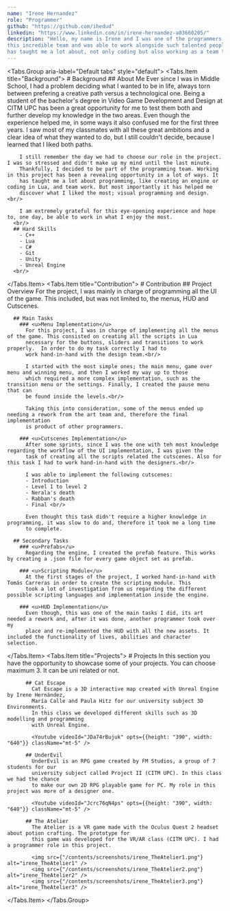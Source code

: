 ```yaml
---
name: "Irene Hernandez"
role: "Programmer"
github: "https://github.com/ihedud"
linkedin: "https://www.linkedin.com/in/irene-hernandez-a03660205/"
description: "Hello, my name is Irene and I was one of the programmers for this project. I'm grateful I was part of 
this incredible team and was able to work alongside such talented people. I can say with confidence that this experience 
has taught me a lot about, not only coding but also working as a team to develop a video game."
---
```


<Tabs.Group aria-label="Default tabs" style="default">
  <Tabs.Item title="Background">
    # Background
      ## About Me
        Ever since I was in Middle School, I had a problem deciding what I wanted to be in life, always torn between prefering 
        a creative path versus a technological one. Being a student of the bachelor's degree in Video Game Development and Design 
        at CITM UPC has been a great opportunity for me to test them both and further develop my knowledge in the two areas. Even though 
        the experience helped me, in some ways it also confused me for the first three years. I saw most of my classmates with all these 
        great ambitions and a clear idea of what they wanted to do, but I still couldn't decide, because I learned that I liked both paths.<br/>

        I still remember the day we had to choose our role in the project. I was so stressed and didn't make up my mind until the last minute.
        Thankfully, I decided to be part of the programming team. Working in this project has been a revealing opportunity in a lot of ways. It 
        has taught me a lot about programming, like creating an engine or coding in Lua, and team work. But most importantly it has helped me
        discover what I liked the most; visual programming and design.<br/>

        I am extremely grateful for this eye-opening experience and hope to, one day, be able to work in what I enjoy the most.    
      <br/>
      ## Hard Skills
        - C++
        - Lua
        - C#
        - Git
        - Unity
        - Unreal Engine
      <br/>
  </Tabs.Item>
  <Tabs.Item title="Contribution">
    # Contribution
      ## Project Overview
        For the project, I was mainly in charge of programming all the UI of the game. This included, but 
        was not limited to, the menus, HUD and Cutscenes.

      ## Main Tasks
        ### <u>Menu Implementation</u>
          For this project, I was in charge of implementing all the menus of the game. This consisted on creating all the scripts in Lua 
          necessary for the buttons, sliders and transitions to work properly.  In order to do my task correctly I had to 
          work hand-in-hand with the design team.<br/>

          I started with the most simple ones; the main menu, game over menu and winning menu, and then I worked my way up to those 
          which required a more complex implementation, such as the transition menu or the settings. Finally, I created the pause menu that can
          be found inside the levels.<br/>

          Taking this into consideration, some of the menus ended up needing a rework from the art team and, therefore the final implementation 
          is product of other programmers. 

        ### <u>Cutscenes Implementation</u>
          After some sprints, since I was the one with teh most knowledge regarding the workflow of the UI implementation, I was given the 
          task of creating all the scripts related the cutscenes. Also for this task I had to work hand-in-hand with the designers.<br/>

          I was able to implement the following cutscenes:
          - Introduction
          - Level 1 to level 2
          - Nerala's death
          - Rabban's death
          - Final <br/>

          Even thought this task didn't require a higher knowledge in programming, it was slow to do and, therefore it took me a long time 
          to complete.

      ## Secondary Tasks
        ### <u>Prefabs</u>
          Regarding the engine, I created the prefab feature. This works by creating a .json file for every game object set as prefab.

        ### <u>Scripting Module</u>
          At the first stages of the project, I worked hand-in-hand with Tomás Carreras in order to create the scripting module. This 
          took a lot of investigation from us regarding the different possible scripting languages and implementation inside the engine.

        ### <u>HUD Implementation</u>
          Even though, this was one of the main tasks I did, its art needed a rework and, after it was done, another programmer took over my 
          place and re-implemented the HUD with all the new assets. It included the functionality of lives, abilities and character selection.

  </Tabs.Item>
  <Tabs.Item title="Projects">
     # Projects
        In this section you have the opportunity to showcase some of your projects.
        You can choose maximum 3. It can be uni related or not. 

          ## Cat Escape
            Cat Escape is a 3D interactive map created with Unreal Engine by Irene Hernández,
            María Calle and Paula Hitz for our university subject 3D Environments.
            In this class we developed different skills such as 3D modelling and programming
            with Unreal Engine.

            <Youtube videoId="JDa74rBujuk" opts={{height: "390", width: "640"}} className="mt-5" />

          ## UnderEvil
            UnderEvil is an RPG game created by FM Studios, a group of 7 students for our
            university subject called Project II (CITM UPC). In this class we had the chance
            to make our own 2D RPG playable game for PC. My role in this project was more of a designer one.

            <Youtube videoId="Jcrc76qN4ps" opts={{height: "390", width: "640"}} className="mt-5" />

          ## The Atelier
            The Atelier is a VR game made with the Oculus Quest 2 headset about potion crafting. The prototype for 
            this game was developed for the VR/AR class (CITM UPC). I had a programmer role in this project. 

            <img src={"/contents/screenshots/irene_TheAtelier1.png"} alt="irene_TheAtelier1" />
            <img src={"/contents/screenshots/irene_TheAtelier2.png"} alt="irene_TheAtelier2" />
            <img src={"/contents/screenshots/irene_TheAtelier3.png"} alt="irene_TheAtelier3" />


  </Tabs.Item>
</Tabs.Group>
